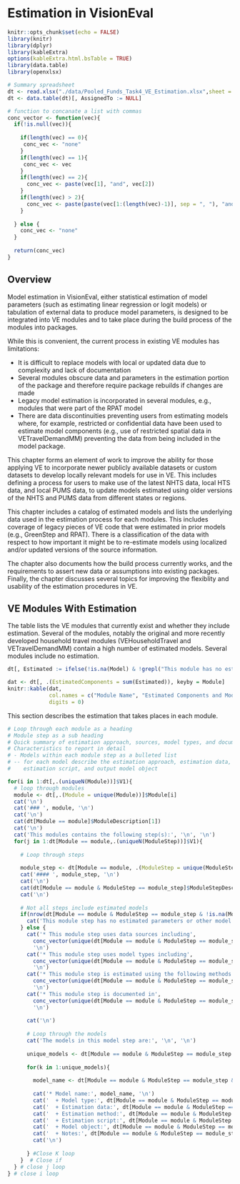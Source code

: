 # Estimation in VisionEval {#ve-estimation}

```r
knitr::opts_chunk$set(echo = FALSE)
library(knitr)
library(dplyr)
library(kableExtra)
options(kableExtra.html.bsTable = TRUE)
library(data.table)
library(openxlsx)

```
```r

# Summary spreadsheet
dt <- read.xlsx("./data/Pooled_Funds_Task4_VE_Estimation.xlsx",sheet = "Sheet1", startRow = 5)
dt <- data.table(dt)[, AssignedTo := NULL]

# function to concanate a list with commas
conc_vector <- function(vec){
  if(!is.null(vec)){
  
    if(length(vec) == 0){
     conc_vec <- "none"
    }
    if(length(vec) == 1){
     conc_vec <- vec
    }
    if(length(vec) == 2){
      conc_vec <- paste(vec[1], "and", vec[2])
    }
    if(length(vec) > 2){
      conc_vec <- paste(paste(vec[1:(length(vec)-1)], sep = ", "), "and", vec[length(vec)])
    }
    
  } else {
    conc_vec <- "none"
  }
    
  return(conc_vec)  
}


```

## Overview 

Model estimation in VisionEval, either statistical estimation of model parameters (such as estimating linear regression or logit models) or tabulation of external data to produce model parameters, is designed to be integrated into VE modules and to take place during the build process of the modules into packages. 

While this is convenient, the current process in existing VE modules has limitations:

* It is difficult to replace models with local or updated data due to complexity and lack of documentation
* Several modules obscure data and parameters in the estimation portion of the package and therefore require package rebuilds if changes are made
* Legacy model estimation is incorporated in several modules, e.g., modules that were part of the RPAT model
* There are data discontinuities preventing users from estimating models where, for example, restricted or confidential data have been used to estimate model components (e.g., use of restricted spatial data in VETravelDemandMM) preventing the data from being included in the model package.

This chapter forms an element of work to improve the ability for those applying VE to incorporate newer publicly available datasets or custom datasets to develop locally relevant models for use in VE. This includes defining a process for users to make use of the latest NHTS data, local HTS data, and local PUMS data, to update models estimated using older versions of the NHTS and PUMS data from different states or regions. 

This chapter includes a catalog of estimated models and lists the underlying data used in the estimation process for each modules. This includes coverage of legacy pieces of VE code that were estimated in prior models (e.g., GreenStep and RPAT). There is a classification of the data with respect to how important it might be to re-estimate models using localized and/or updated versions of the source information. 

The chapter also documents how the build process currently works, and the requirements to assert new data or assumptions into existing packages. Finally, the chapter discusses several topics for improving the flexiblity and usability of the estimation procedures in VE. 

## VE Modules With Estimation

The table lists the VE modules that currently exist and whether they include estimation. Several of the modules, notably the original and more recently developed household travel modules (VEHouseholdTravel and VETravelDemandMM) contain a high number of estimated models. Several modules include no estimation.

```r

dt[, Estimated := ifelse(!is.na(Model) & !grepl("This module has no estimated parameters", Model),1,0)]

dat <- dt[, .(EstimatedComponents = sum(Estimated)), keyby = Module]
knitr::kable(dat,
             col.names = c("Module Name", "Estimated Components and Models"),
             digits = 0)

```

This section describes the estimation that takes places in each module.

```r

# Loop through each module as a heading
# Module step as a sub heading
# Quick summary of estimation approach, sources, model types, and documentation
# Characteristics to report in detail
# - Models within each module step as a bulleted list
# -- for each model describe the estimation approach, estimation data, 
#    estimation script, and output model object

for(i in 1:dt[,.(uniqueN(Module))]$V1){
  # loop through modules
  module <- dt[,.(Module = unique(Module))]$Module[i]
  cat('\n')  
  cat('### ', module, '\n') 
  cat('\n')
  cat(dt[Module == module]$ModuleDescription[1])
  cat('\n')
  cat('This modules contains the following step(s):', '\n', '\n')
  for(j in 1:dt[Module == module,.(uniqueN(ModuleStep))]$V1){
    
    # Loop through steps
    
    module_step <- dt[Module == module, .(ModuleStep = unique(ModuleStep))]$ModuleStep[j]
    cat('#### ', module_step, '\n')
    cat('\n')  
    cat(dt[Module == module & ModuleStep == module_step]$ModuleStepDescription[1], '\n')
    cat('\n')
    
    # Not all steps include estimated models
    if(nrow(dt[Module == module & ModuleStep == module_step & !is.na(Model) & !grepl("no estimated parameters",Model)]) == 0){
      cat('This module step has no estimated parameters or other model types derived from data.', '\n', '\n')
    } else {
      cat('* This module step uses data sources including', 
        conc_vector(unique(dt[Module == module & ModuleStep == module_step & !is.na(DataSource)]$DataSource)), 
        '\n')
      cat('* This module step uses model types including', 
        conc_vector(unique(dt[Module == module & ModuleStep == module_step & !is.na(ModelType)]$ModelType)), 
        '\n')
      cat('* This module step is estimated using the following methods:', 
        conc_vector(unique(dt[Module == module & ModuleStep == module_step & !is.na(EstimationApproach)]$EstimationApproach)), 
        '\n')
      cat('* This module step is documented in', 
        conc_vector(unique(dt[Module == module & ModuleStep == module_step & !is.na(Documentation)]$Documentation)), 
        '\n')
      
      cat('\n')
      
      # Loop through the models
      cat('The models in this model step are:', '\n', '\n')
      
      unique_models <- dt[Module == module & ModuleStep == module_step & !is.na(Model) & !grepl("no estimated parameters", Model), uniqueN(Model)]
      
      for(k in 1:unique_models){
        
        model_name <- dt[Module == module & ModuleStep == module_step & !is.na(Model)]$Model[k]
         
        cat('* Model name:', model_name, '\n')
        cat('  + Model type:', dt[Module == module & ModuleStep == module_step & Model == model_name]$ModelType, '\n')
        cat('  + Estimation data:', dt[Module == module & ModuleStep == module_step & Model == model_name]$EstimationData, '\n')
        cat('  + Estimation method:', dt[Module == module & ModuleStep == module_step & Model == model_name]$EstimationApproach, '\n')
        cat('  + Estimation script:', dt[Module == module & ModuleStep == module_step & Model == model_name]$EstimationScript, '\n')
        cat('  + Model object:', dt[Module == module & ModuleStep == module_step & Model == model_name]$OutputModel, '\n')
        cat('  + Notes:', dt[Module == module & ModuleStep == module_step & Model == model_name]$Notes, '\n')
        cat('\n')  
        
      } #Close K loop
    }  # Close if
  } # close j loop
} # close i loop


```